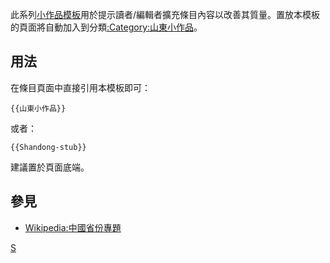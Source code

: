 <includeonly></includeonly><noinclude>{{template doc page viewed directly}}</noinclude>
<!-- 在本行下編輯模板說明 -->
此系列[[:Category:小作品模板|小作品模板]]用於提示讀者/編輯者擴充條目內容以改善其質量。置放本模板的頁面將自動加入到分類[[:Category:山東小作品]]。
== 用法 ==
在條目頁面中直接引用本模板即可：
<pre>{{山東小作品}}
</pre>
或者：
<pre>{{Shandong-stub}}
</pre>
建議置於頁面底端。
== 參見 ==
* [[Wikipedia:中國省份專題]]
<includeonly>
[[Category:中國地理小作品模板|S]]
</includeonly>